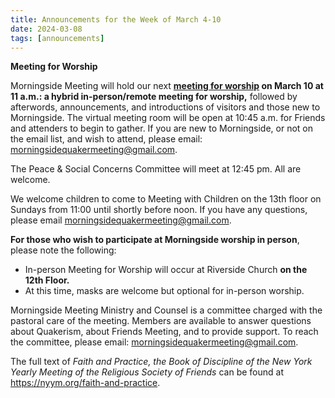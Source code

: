 ```yaml
---
title: Announcements for the Week of March 4-10
date: 2024-03-08
tags: [announcements]
---
```


**Meeting for Worship**

Morningside Meeting will hold our next **[meeting for worship](worship) on March 10 at 11 a.m.: a hybrid in-person/remote meeting for worship,** followed by afterwords, announcements, and introductions of visitors and those new to Morningside. The virtual meeting room will be open at 10:45 a.m. for Friends and attenders to begin to gather. If you are new to Morningside, or not on the email list, and wish to attend, please email: morningsidequakermeeting@gmail.com.

The Peace & Social Concerns Committee will meet at 12:45 pm. All are welcome.

We welcome children to come to Meeting with Children on the 13th floor on Sundays from 11:00 until shortly before noon. If you have any questions, please email morningsidequakermeeting@gmail.com.

**For those who wish to participate at Morningside worship in person**, please note the following:

- In-person Meeting for Worship will occur at Riverside Church **on the 12th Floor.**
- At this time, masks are welcome but optional for in-person worship.

Morningside Meeting Ministry and Counsel is a committee charged with the pastoral care of the meeting. Members are available to answer questions about Quakerism, about Friends Meeting, and to provide support. To reach the committee, please email: morningsidequakermeeting@gmail.com.

The full text of _Faith and Practice, the Book of Discipline of the New York Yearly Meeting of the Religious Society of Friends_ can be found at https://nyym.org/faith-and-practice.
